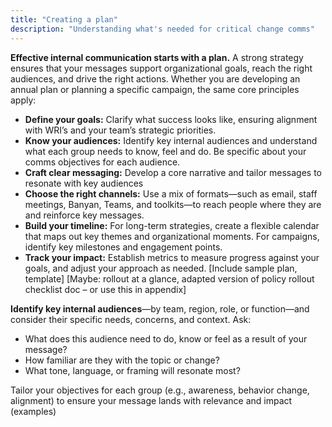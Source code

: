 ```yaml
---
title: "Creating a plan"
description: "Understanding what's needed for critical change comms"
---
```


**Effective internal communication starts with a plan.** A strong strategy ensures that your messages support organizational goals, reach the right audiences, and drive the right actions. Whether you are developing an annual plan or planning a specific campaign, the same core principles apply:
- **Define your goals:** Clarify what success looks like, ensuring alignment with WRI’s and your team’s strategic priorities. 
- **Know your audiences:** Identify key internal audiences and understand what each group needs to know, feel and do. Be specific about your comms objectives for each audience.
- **Craft clear messaging:** Develop a core narrative and tailor messages to resonate with key audiences
- **Choose the right channels:** Use a mix of formats—such as email, staff meetings, Banyan, Teams, and toolkits—to reach people where they are and reinforce key messages.
- **Build your timeline:** For long-term strategies, create a flexible calendar that maps out key themes and organizational moments. For campaigns, identify key milestones and engagement points.
- **Track your impact:** Establish metrics to measure progress against your goals, and adjust your approach as needed.
[Include sample plan, template] 
[Maybe: rollout at a glance, adapted version of policy rollout checklist doc – or use this in appendix] 

**Identify key internal audiences**—by team, region, role, or function—and consider their specific needs, concerns, and context. Ask:
- What does this audience need to do, know or feel as a result of your message?
- How familiar are they with the topic or change?
- What tone, language, or framing will resonate most?

Tailor your objectives for each group (e.g., awareness, behavior change, alignment) to ensure your message lands with relevance and impact (examples)

